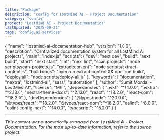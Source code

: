 ```yaml
---
title: "Package"
description: "config for LostMind AI - Project Documentation"
category: "config"
project: "LostMind AI - Project Documentation"
lastUpdated: "2025-09-21"
tags: "config,ai-services"
---
```


{
  "name": "lostmind-ai-documentation-hub",
  "version": "1.0.0",
  "description": "Centralized documentation system for all LostMind AI projects",
  "main": "index.js",
  "scripts": {
    "dev": "next dev",
    "build": "next build",
    "start": "next start",
    "lint": "next lint",
    "scan:projects": "node scripts/scan-projects.js",
    "extract:content": "node scripts/extract-content.js",
    "build:docs": "npm run extract:content && npm run build",
    "deploy:all": "node scripts/deploy-all.js"
  },
  "keywords": [
    "documentation",
    "nextra",
    "lostmind-ai",
    "saas",
    "automation"
  ],
  "author": "Sumit Mondal - LostMind AI",
  "license": "MIT",
  "dependencies": {
    "next": "^14.0.0",
    "nextra": "^2.13.0",
    "nextra-theme-docs": "^2.13.0",
    "react": "^18.2.0",
    "react-dom": "^18.2.0"
  },
  "devDependencies": {
    "@types/node": "^20.0.0",
    "@types/react": "^18.2.0",
    "@types/react-dom": "^18.2.0",
    "eslint": "^8.0.0",
    "eslint-config-next": "^14.0.0",
    "typescript": "^5.0.0"
  }
}

---
*This content was automatically extracted from LostMind AI - Project Documentation. For the most up-to-date information, refer to the source project.*
